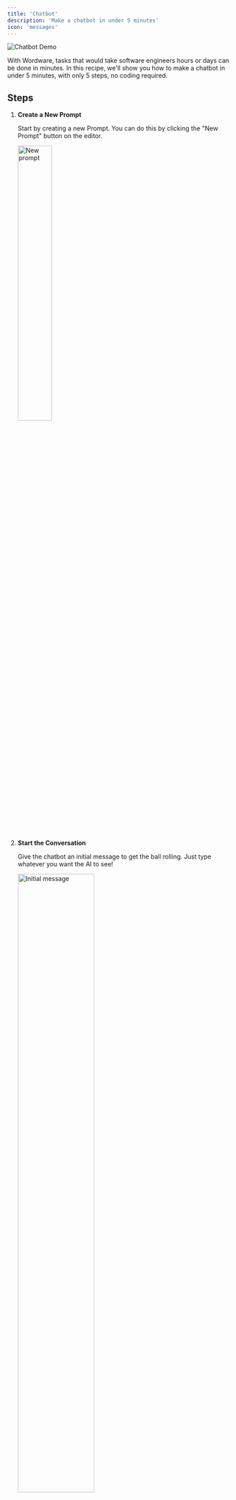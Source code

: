 ```yaml
---
title: 'Chatbot'
description: 'Make a chatbot in under 5 minutes'
icon: 'messages'
---
```


![Chatbot Demo](/images/recipes/chatbot/chatbot-demo.png)

With Wordware, tasks that would take software engineers hours or days can be done in minutes. In this recipe, we'll
show you how to make a chatbot in under 5 minutes, with only 5 steps, no coding required.

## Steps

1. **Create a New Prompt**

    Start by creating a new Prompt. You can do this by clicking the "New Prompt" button on the editor.

    <img width="40%" src="/images/recipes/chatbot/new-prompt.png" alt="New prompt"/>

2. **Start the Conversation**

    Give the chatbot an initial message to get the ball rolling. Just type whatever you want the AI to see!

    <img width="60%" src="/images/recipes/chatbot/initial-message.png" alt="Initial message"/>

3. **Add a Loop**

    To keep the conversation going, add a [loop](/nodes/loop) node. This will allow the conversation steps we'll add
    next to repeat.

    <img width="60%" src="/images/recipes/chatbot/add-loop.png" alt="Loop"/>

4. **Now for some AI**

    Add a [generation](/nodes/generation) node _inside the loop_ to generate the AI's response. You can use the default
    settings or customize them to your liking.

    <img width="60%" src="/images/recipes/chatbot/generation.png" alt="Generation node"/>

5. **It Takes Two to Tango**

    Finally, to let the user respond to the AI in real time, add a [human ask](/nodes/human) node after the generation
    to get the user's response (this is probably you!). This will allow the AI to respond to the user's input.

    <img width="60%" src="/images/recipes/chatbot/human-input.png" alt="Human ask node"/>

At this point, you've got a working chatbot! Hit the "Run" button to see it in action.

![First Test](/images/recipes/chatbot/first-test.png)

## Taking it to the Next Level

You might notice the chatbot only responds 3 times! To make it more conversational, we'll have to tweak the default
loop settings. Click the loop node to open the sidebar, and notice the `Count` setting, currently set to 3 by default.

We could increase this count to get a larger number of repetitions, but real conversations tend to be a bit more
dynamic. Let's add a stop message instead, like a safeword for the chatbot to end the conversation.

1. **Change the Loop Type to Match**

    We'll use the last message from the human to trigger the stop, ending the loop when that last message matches a
    predetermined safeword. You could use "blueberry" or "keep going" but for tradition's sake we'll go with "stop".

    Enter your choice of stop message in the `First value` field.

    <img width="30%" src="/images/recipes/chatbot/modified-loop-sidebar.png" alt="Stop message"/>

2. **Use a Mention to Reference the Human Output**

    To check if the human's last message matches the stop message, we'll use a [mention](/nodes/mention) node to
    reference the human's output. Inside the `Second value` field, type `@` to bring up the mention options, and select
    the one matching the name of the human ask node.

    <img width="30%" src="/images/recipes/chatbot/mention-human-output.png" alt="Mention node"/>

Now let's test it out!

![Second Test](/images/recipes/chatbot/second-test.png)

Finally, it's always a good idea to add some polish to your chatbot. I'll add a "your turn" indicator to the human ask
here, so it's clear when the user should respond.

<img width="60%" src="/images/recipes/chatbot/final-tweaks.png" alt="Final tweaks"/>

I'll also add a quick "Chatbot: " indicator before the generation that produces the AI's response, for that classic
early 2000s chatroom feel. This is as easy as typing in the text just before the generation node.

<img width="60%" src="/images/recipes/chatbot/chatbot-indicator.png" alt="Chatbot indicator"/>

At this point, we'll get a conversation that looks exactly like what we had in the demo at the start.

Next, we could add more features to make the chatbot more engaging. For example, when the chatbot stops, it just stops.
To make it more natural, we could add a goodbye message to the AI. We could also update the names of the nodes to make
the flow easier to follow, or perhaps add an input for the user's name so the AI can personalize the conversation.
The possibilities are endless.

And that's it! You've made a chatbot in under 5 minutes. If you have any questions or need help, feel free to reach
out. We're excited to see what you come up with.